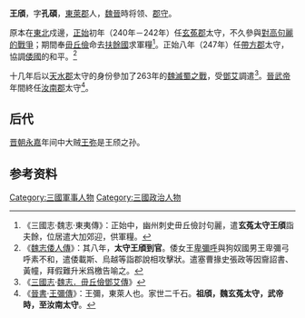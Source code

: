 '''王頎'''，字'''孔碩'''，[[東萊郡|東萊郡]]人，[[魏晉|魏晉]]時将领、[[郡守|郡守]]。

原本在[[河北|東北]]戍邊，[[正始_(魏)|正始]]初年（240年－242年）任[[玄菟郡|玄菟郡]]太守，不久參與[[曹魏與高句麗的戰爭|對高句麗的戰爭]]；期間奉[[毌丘儉|毌丘儉]]命去[[扶餘國|扶餘國]]求軍糧<ref>《三國志·魏志·東夷傳》：正始中，幽州刺史毌丘儉討句麗，遣'''玄菟太守王頎'''詣夫餘，位居遣大加郊迎，供軍糧。</ref>。正始八年（247年）任[[帶方郡|帶方郡]]太守，協調[[倭國|倭國]]的和平。<ref>《[[魏志倭人傳|魏志倭人傳]]》：其八年，'''太守王頎到官'''。倭女王[[卑彌呼|卑彌呼]]與狗奴國男王卑彌弓呼素不和，遣倭載斯、烏越等詣郡說相攻擊狀。遣塞曹掾史張政等因齎詔書、黃幢，拜假難升米爲檄告喻之。</ref>

十几年后以[[天水郡|天水郡]]太守的身份參加了263年的[[魏滅蜀之戰|魏滅蜀之戰]]，受[[鄧艾|鄧艾]]調遣<ref>《[[三國志|三國志]]·[[s:三國志/卷28|魏志．毌丘儉鄧艾傳]]》</ref>。[[晉武帝|晉武帝]]年間終任[[汝南郡|汝南郡]]太守<ref>《[[晉書|晉書]]·[[s:晉書/卷100|王彌傳]]》：王彌，東萊人也。家世二千石。'''祖頎，魏玄菟太守，武帝時，至汝南太守'''。</ref>。

==后代==
[[晋朝|晋朝]][[永嘉|永嘉]]年间中大贼[[王弥|王弥]]是王颀之孙。

== 参考资料 ==
<div class="references-small">
<references />
</div>


[[Category:三國軍事人物|Category:三國軍事人物]]
[[Category:三國政治人物|Category:三國政治人物]]